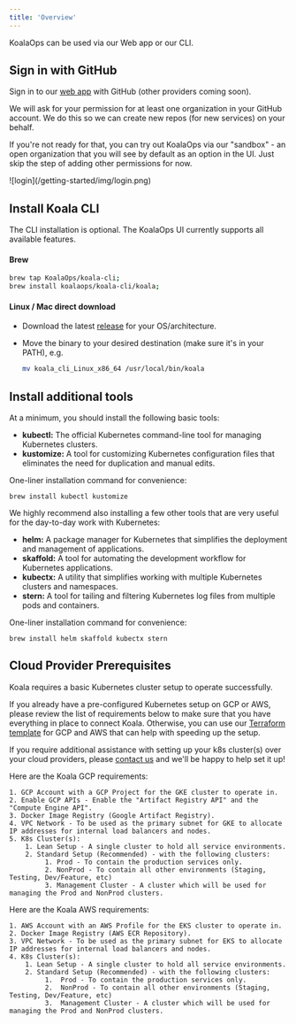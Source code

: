 ```yaml
---
title: 'Overview'
---
```


KoalaOps can be used via our Web app or our CLI.

## Sign in with GitHub

Sign in to our [web app](https://app.koalaops.com/) with GitHub (other providers coming soon).

We will ask for your permission for at least one organization in your GitHub account. We do this so we can create new repos (for new services) on your behalf.

If you're not ready for that, you can try out KoalaOps via our "sandbox" - an open organization that you will see by default as an option in the UI. Just skip the step of adding other permissions for now.

<Frame>
  ![login](/getting-started/img/login.png)
</Frame>

## Install Koala CLI

The CLI installation is optional. The KoalaOps UI currently supports all available features.

#### Brew

``` bash
brew tap KoalaOps/koala-cli;
brew install koalaops/koala-cli/koala;
```

#### Linux / Mac direct download

- Download the latest [release](https://github.com/KoalaOps/koala-cli/releases) for your OS/architecture.
- Move the binary to your desired destination (make sure it's in your PATH), e.g. 
  
  ``` bash
  mv koala_cli_Linux_x86_64 /usr/local/bin/koala
  ```

## Install additional tools

At a minimum, you should install the following basic tools:

- **kubectl:** The official Kubernetes command-line tool for managing Kubernetes clusters.
- **kustomize:** A tool for customizing Kubernetes configuration files that eliminates the need for duplication and manual edits.

One-liner installation command for convenience:

```
brew install kubectl kustomize
```

We highly recommend also installing a few other tools that are very useful for the day-to-day work with Kubernetes:

- **helm:** A package manager for Kubernetes that simplifies the deployment and management of applications.
- **skaffold:** A tool for automating the development workflow for Kubernetes applications.
- **kubectx:** A utility that simplifies working with multiple Kubernetes clusters and namespaces.
- **stern:** A tool for tailing and filtering Kubernetes log files from multiple pods and containers.

One-liner installation command for convenience:

```
brew install helm skaffold kubectx stern
```

## Cloud Provider Prerequisites 
Koala requires a basic Kubernetes cluster setup to operate successfully.

If you already have a pre-configured Kubernetes setup on GCP or AWS, please review the list of requirements below to make sure that you have everything in place to connect Koala. 
Otherwise, you can use our [Terraform template](https://github.com/KoalaOps/infra-template/) for GCP and AWS that can help with speeding up the setup.  

If you require additional assistance with setting up your k8s cluster(s) over your cloud providers, please [contact us](mailto:support@koalaops.com) and we'll be happy to help set it up!

<Tabs>
  <Tab title="GCP">
     Here are the Koala GCP requirements:

    1. GCP Account with a GCP Project for the GKE cluster to operate in.
    2. Enable GCP APIs - Enable the "Artifact Registry API" and the "Compute Engine API".
    3. Docker Image Registry (Google Artifact Registry).
    4. VPC Network - To be used as the primary subnet for GKE to allocate IP addresses for internal load balancers and nodes.
    5. K8s Cluster(s):
        1. Lean Setup - A single cluster to hold all service environments.
        2. Standard Setup (Recommended) - with the following clusters:
             1. Prod - To contain the production services only.
             2. NonProd - To contain all other environments (Staging, Testing, Dev/Feature, etc)
             3. Management Cluster - A cluster which will be used for managing the Prod and NonProd clusters.
  </Tab>
  <Tab title="AWS">
    Here are the Koala AWS requirements:

    1. AWS Account with an AWS Profile for the EKS cluster to operate in.
    2. Docker Image Registry (AWS ECR Repository).
    3. VPC Network - To be used as the primary subnet for EKS to allocate IP addresses for internal load balancers and nodes.
    4. K8s Cluster(s):
        1. Lean Setup - A single cluster to hold all service environments.
        2. Standard Setup (Recommended) - with the following clusters:
             1.  Prod - To contain the production services only.
             2.  NonProd - To contain all other environments (Staging, Testing, Dev/Feature, etc)
             3.  Management Cluster - A cluster which will be used for managing the Prod and NonProd clusters.
  </Tab>
</Tabs>